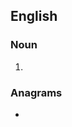 {{also|pin-ups}}
==English==

===Noun===
{{head|en|noun form}}

# {{plural of|pinup|lang=en}}

===Anagrams===
* {{anagrams|en|a=inppsu|spin up|spinup}}